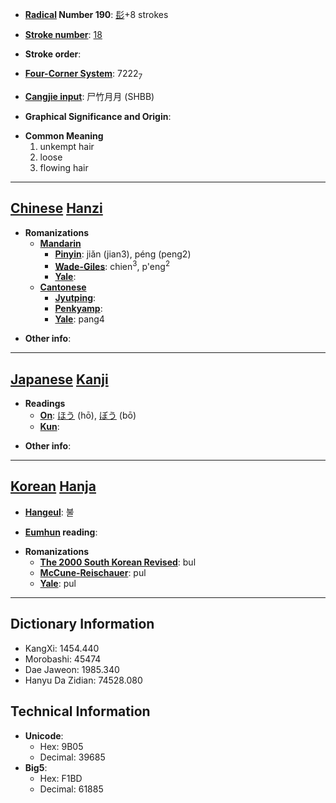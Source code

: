 * '''[[Wiktionary:Chinese radical index| Radical]] Number 190''': [[Wiktionary:Chinese radical index 髟|髟]]+8 strokes

* '''[[Wiktionary:Chinese total strokes index|Stroke number]]''': [[Wiktionary:Chinese total strokes index 18|18]]

* '''Stroke order''': 

* '''[[Wiktionary:Chinese four corner index|Four-Corner System]]''': 7222<sub>7</sub>

* '''[[Wiktionary:Chinese Cangjie index|Cangjie input]]''': 尸竹月月 (SHBB)

* '''Graphical Significance and Origin''': 

* '''Common Meaning'''
*#unkempt hair
*# loose
*# flowing hair


----

== [[Chinese]] [[Hanzi]] ==

* '''Romanizations'''
** '''[[Mandarin]]'''
*** '''[[Pinyin]]''': jiǎn (jian3), péng (peng2)
*** '''[[Wade-Giles]]''': chien<sup>3</sup>, p'eng<sup>2</sup>
*** '''[[Yale]]''': 
** '''[[Cantonese]]'''
*** '''[[Jyutping]]''':
*** '''[[Penkyamp]]''': 
*** '''[[Yale]]''': pang4

* '''Other info''': 

----

== [[Japanese]] [[Kanji]] ==

* '''Readings'''
** '''[[On]]''': [[ほう]] (hō), [[ぼう]] (bō)
** '''[[Kun]]''': 

* '''Other info''':  

----

== [[Korean]] [[Hanja]] ==

* '''[[Hangeul]]''': 불

* '''[[Eumhun]] reading''': 

* '''Romanizations'''
** '''[[The 2000 South Korean Revised Romanization|The 2000 South Korean Revised]]''': bul
** '''[[McCune-Reischauer]]''': pul
** '''[[Yale]]''': pul

----

== Dictionary Information ==

* KangXi: 1454.440
* Morobashi: 45474
* Dae Jaweon: 1985.340
* Hanyu Da Zidian: 74528.080

== Technical Information ==

* '''Unicode''':
** Hex: 9B05
** Decimal: 39685
* '''Big5''':
** Hex: F1BD
** Decimal: 61885